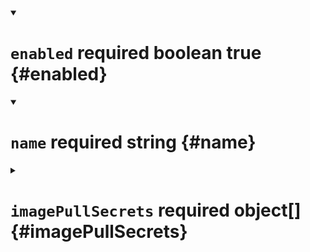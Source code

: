 


<details className="config-field" data-expandable="false" open>
<summary>

# `enabled` <span className="config-field-required" data-required="false">required</span> <span className="config-field-type">boolean</span> <span className="config-field-default">true</span> <span className="config-field-enum"></span> {#enabled}



</summary>



</details>



<details className="config-field" data-expandable="false" open>
<summary>

# `name` <span className="config-field-required" data-required="true">required</span> <span className="config-field-type">string</span> <span className="config-field-default"></span> <span className="config-field-enum"></span> {#name}



</summary>



</details>



<details className="config-field" data-expandable="true">
<summary>

# `imagePullSecrets` <span className="config-field-required" data-required="true">required</span> <span className="config-field-type">object[]</span> <span className="config-field-default"></span> <span className="config-field-enum"></span> {#imagePullSecrets}



</summary>




<details className="config-field" data-expandable="false" open>
<summary>

## `name` <span className="config-field-required" data-required="true">required</span> <span className="config-field-type">string</span> <span className="config-field-default"></span> <span className="config-field-enum"></span> {#imagePullSecrets-name}

Name of the referent.
More info: https://kubernetes.io/docs/concepts/overview/working-with-objects/names/#names

</summary>



</details>


</details>
